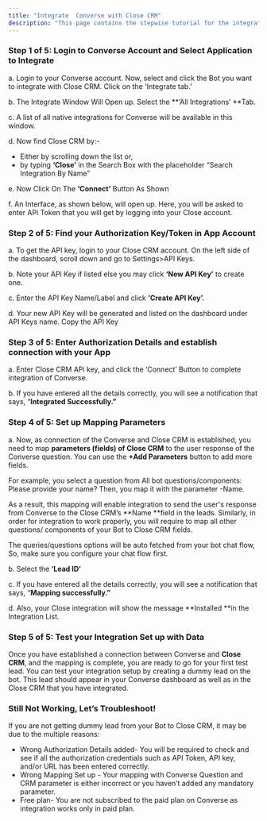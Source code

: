 ```yaml
---
title: "Integrate  Converse with Close CRM"
description: "This page contains the stepwise tutorial for the integration with  Converse"
---
```


### **Step 1 of 5: Login to  Converse Account and Select Application to Integrate**

a. Login to your  Converse account. Now, select and click the Bot you want to integrate with Close CRM. Click on the 'Integrate tab.’

b. The Integrate Window Will Open up. Select the \*\*‘All Integrations’ \*\*Tab.

c. A list of all native integrations for  Converse will be available in this window.

d. Now find Close CRM by:-

- Either by scrolling down the list or,
- by typing **‘Close’** in the Search Box with the placeholder “Search Integration By Name”

e. Now Click On The **‘Connect’** Button As Shown

f. An Interface, as shown below, will open up. Here, you will be asked to enter APi Token that you will get by logging into your Close account.

### **Step 2 of 5: Find your Authorization Key/Token in App Account**

a. To get the API key, login to your Close CRM account. On the left side of the dashboard, scroll down and go to Settings\>API Keys.

b. Note your APi Key if listed else you may click **‘New API Key’** to create one.

c. Enter the API Key Name/Label and click **‘Create API Key’.**

d. Your new API Key will be generated and listed on the dashboard under API Keys name. Copy the API Key

### **Step 3 of 5: Enter Authorization Details and establish connection with your App**

a. Enter Close CRM APi key, and click the ‘Connect’ Button to complete integration of  Converse.

b. If you have entered all the details correctly, you will see a notification that says, “**Integrated Successfully.”**

### **Step 4 of 5: Set up Mapping Parameters**

a. Now, as connection of the  Converse and Close CRM is established, you need to map **parameters (fields) of Close CRM** to the user response of the  Converse question. You can use the **\+Add Parameters** button to add more fields.

For example, you select a question from All bot questions/components: Please provide your name? Then, you map it with the parameter -Name.

As a result, this mapping will enable integration to send the user's response from  Converse to the Close CRM’s \*\*Name \*\*field in the leads. Similarly, in order for integration to work properly, you will require to map all other questions/ components of your Bot to Close CRM fields.

<Info>
  The  queries/questions options will be auto fetched from your bot chat flow, So, make sure you configure your chat flow first.
</Info>

b. Select the **‘Lead ID’**

c. If you have entered all the details correctly, you will see a notification that says, “**Mapping successfully.”**

d. Also, your Close integration will show the message \*\*Installed \*\*in the Integration List.

### **Step 5 of 5: Test your Integration Set up with Data**

Once you have established a connection between Converse and **Close CRM**, and the mapping is complete, you are ready to go for your first test lead. You can test your integration setup by creating a dummy lead on the bot. This lead should appear in your  Converse dashboard as well as in the Close CRM that you have integrated.

### **Still Not Working, Let’s Troubleshoot\!**

If you are not getting dummy lead from your Bot to Close CRM, it may be due to the multiple reasons:

- Wrong Authorization Details added- You will be required to check and see if all the authorization credentials such as API Token, API key, and/or URL has been entered correctly.
- Wrong Mapping Set up - Your mapping with  Converse Question and CRM parameter is either incorrect or you haven’t added any mandatory parameter.
- Free plan- You are not subscribed to the paid plan on  Converse as integration works only in paid plan.